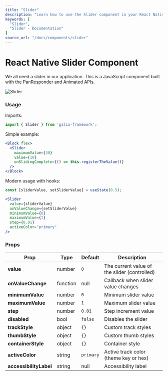 ```yaml
---
title: "Slider"
description: "Learn how to use the Slider component in your React Native applications with Galio Framework."
keywords: [
  "Slider",
  "Slider - Documentation"
]
source_url: "/docs/components/slider"
---
```



# React Native Slider Component

We all need a slider in our application. This is a JavaScript component built with the PanResponder and Animated APIs.

<CarbonAds serve="CE7IPK3L" placement="galioio" />

![Slider](/img/docs/slider/slider.png)

### Usage

Imports:

```jsx
import { Slider } from 'galio-framework';
```

Simple example:

```jsx
<Block flex>
  <Slider
    maximumValue={30}
    value={10}
    onSlidingComplete={() => this.registerTheValue()}
  />
</Block>
```

Modern usage with hooks:

```jsx
const [sliderValue, setSliderValue] = useState(0.5);

<Slider
  value={sliderValue}
  onValueChange={setSliderValue}
  minimumValue={0}
  maximumValue={1}
  step={0.01}
  activeColor="primary"
/>
```

### Props

| Prop             | Type      | Default                        | Description                                                                                      |
| ---------------- | --------- | ------------------------------ | ------------------------------------------------------------------------------------------------ |
| **value**        | number    | `0`                            | The current value of the slider (controlled)                                                    |
| **onValueChange**| function  | null                           | Callback when slider value changes                                                               |
| **minimumValue** | number    | `0`                            | Minimum slider value                                                                             |
| **maximumValue** | number    | `1`                            | Maximum slider value                                                                             |
| **step**         | number    | `0.01`                         | Step increment value                                                                             |
| **disabled**     | bool      | `false`                        | Disables the slider                                                                              |
| **trackStyle**   | object    | `{}`                           | Custom track styles                                                                              |
| **thumbStyle**   | object    | `{}`                           | Custom thumb styles                                                                              |
| **containerStyle** | object  | `{}`                           | Container style                                                                                  |
| **activeColor**  | string    | `primary`                      | Active track color (theme key or hex)                                                            |
| **accessibilityLabel** | string | null                        | Accessibility label                                                                               |
